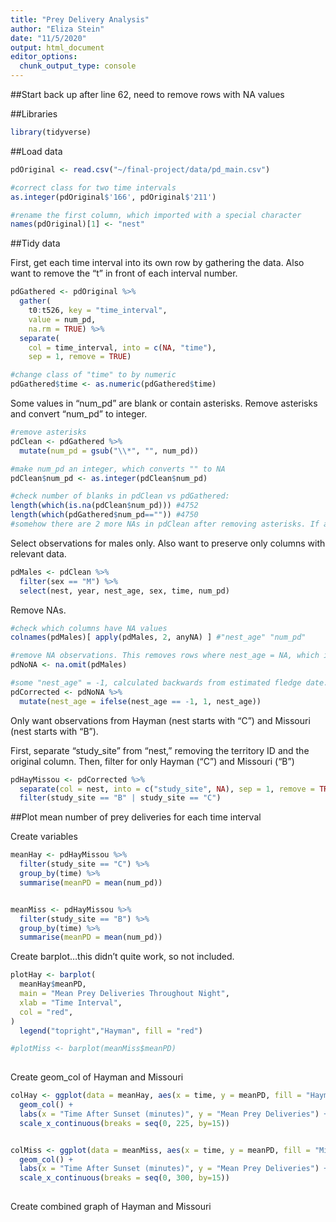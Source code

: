 ```yaml
---
title: "Prey Delivery Analysis"
author: "Eliza Stein"
date: "11/5/2020"
output: html_document
editor_options: 
  chunk_output_type: console
---
```


##Start back up after line 62, need to remove rows with NA values

##Libraries

```r
library(tidyverse)
```



##Load data

```r

pdOriginal <- read.csv("~/final-project/data/pd_main.csv")

#correct class for two time intervals
as.integer(pdOriginal$'166', pdOriginal$'211')

#rename the first column, which imported with a special character
names(pdOriginal)[1] <- "nest"
```



##Tidy data

First, get each time interval into its own row by gathering the data. Also want to remove the "t" in front of each interval number.
```r

pdGathered <- pdOriginal %>%
  gather(
    t0:t526, key = "time_interval",
    value = num_pd,
    na.rm = TRUE) %>%
  separate(
    col = time_interval, into = c(NA, "time"), 
    sep = 1, remove = TRUE)

#change class of "time" to by numeric
pdGathered$time <- as.numeric(pdGathered$time)

```


Some values in "num_pd" are blank or contain asterisks. Remove asterisks and convert "num_pd" to integer.
```r

#remove asterisks
pdClean <- pdGathered %>%
  mutate(num_pd = gsub("\\*", "", num_pd))

#make num_pd an integer, which converts "" to NA
pdClean$num_pd <- as.integer(pdClean$num_pd)

#check number of blanks in pdClean vs pdGathered:
length(which(is.na(pdClean$num_pd))) #4752
length(which(pdGathered$num_pd=="")) #4750
#somehow there are 2 more NAs in pdClean after removing asterisks. If anything, pdClean is conservative count.

```



Select observations for males only. Also want to preserve only columns with relevant data.
```r

pdMales <- pdClean %>%
  filter(sex == "M") %>%
  select(nest, year, nest_age, sex, time, num_pd)

```

Remove NAs.
```r
#check which columns have NA values
colnames(pdMales)[ apply(pdMales, 2, anyNA) ] #"nest_age" "num_pd"

#remove NA observations. This removes rows where nest_age = NA, which is mostly due to observations of failed nests, and where num_pd = NA, which indicates that nest wasn't observed during that time interval.
pdNoNA <- na.omit(pdMales)

#some "nest_age" = -1, calculated backwards from estimated fledge date. Correct these values to = 1.
pdCorrected <- pdNoNA %>%
  mutate(nest_age = ifelse(nest_age == -1, 1, nest_age))
```


Only want observations from Hayman (nest starts with "C") and Missouri (nest starts with "B"). 

First, separate "study_site" from "nest," removing the territory ID and the original column. Then, filter for only Hayman ("C") and Missouri ("B")
```r

pdHayMissou <- pdCorrected %>%
  separate(col = nest, into = c("study_site", NA), sep = 1, remove = TRUE) %>%
  filter(study_site == "B" | study_site == "C")

```


##Plot mean number of prey deliveries for each time interval

Create variables
```r

meanHay <- pdHayMissou %>%
  filter(study_site == "C") %>%
  group_by(time) %>%
  summarise(meanPD = mean(num_pd))


meanMiss <- pdHayMissou %>%
  filter(study_site == "B") %>%
  group_by(time) %>%
  summarise(meanPD = mean(num_pd))


```

Create barplot...this didn't quite work, so not included.
```r

plotHay <- barplot(
  meanHay$meanPD,
  main = "Mean Prey Deliveries Throughout Night",
  xlab = "Time Interval",
  col = "red",
)
  legend("topright","Hayman", fill = "red")

#plotMiss <- barplot(meanMiss$meanPD)
  

```

Create geom_col of Hayman and Missouri
```r

colHay <- ggplot(data = meanHay, aes(x = time, y = meanPD, fill = "Hayman")) +
  geom_col() +
  labs(x = "Time After Sunset (minutes)", y = "Mean Prey Deliveries") +
  scale_x_continuous(breaks = seq(0, 225, by=15))


colMiss <- ggplot(data = meanMiss, aes(x = time, y = meanPD, fill = "Missouri")) +
  geom_col() +
  labs(x = "Time After Sunset (minutes)", y = "Mean Prey Deliveries") +
  scale_x_continuous(breaks = seq(0, 300, by=15))
  
```

Create combined graph of Hayman and Missouri
```r



```

